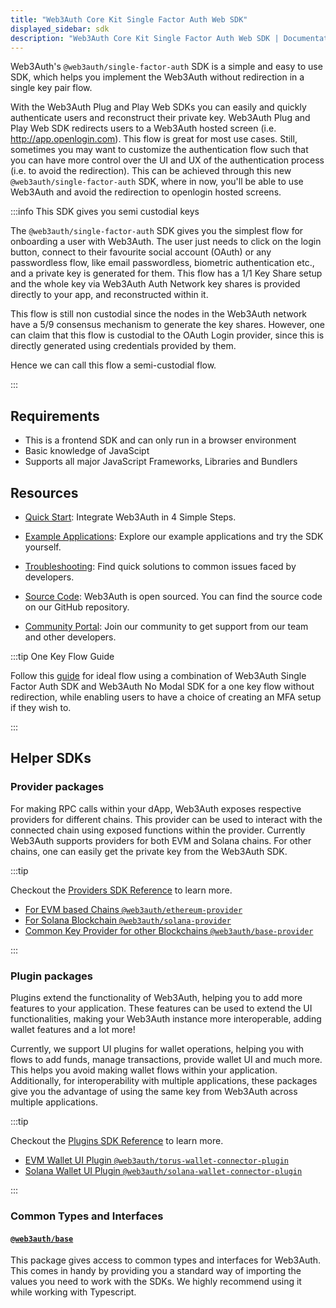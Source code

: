 ```yaml
---
title: "Web3Auth Core Kit Single Factor Auth Web SDK"
displayed_sidebar: sdk
description: "Web3Auth Core Kit Single Factor Auth Web SDK | Documentation - Web3Auth"
---
```


Web3Auth's `@web3auth/single-factor-auth` SDK is a simple and easy to use SDK, which helps you implement the Web3Auth without redirection in a single
key pair flow.

With the Web3Auth Plug and Play Web SDKs you can easily and quickly authenticate users and reconstruct their private key. Web3Auth Plug and Play Web
SDK redirects users to a Web3Auth hosted screen (i.e. http://app.openlogin.com). This flow is great for most use cases. Still, sometimes you may want
to customize the authentication flow such that you can have more control over the UI and UX of the authentication process (i.e. to avoid the
redirection). This can be achieved through this new `@web3auth/single-factor-auth` SDK, where in now, you'll be able to use Web3Auth and avoid the
redirection to openlogin hosted screens.

:::info This SDK gives you semi custodial keys

The `@web3auth/single-factor-auth` SDK gives you the simplest flow for onboarding a user with Web3Auth. The user just needs to click on the login
button, connect to their favourite social account (OAuth) or any passwordless flow, like email passwordless, biometric authentication etc., and a
private key is generated for them. This flow has a 1/1 Key Share setup and the whole key via Web3Auth Auth Network key shares is provided directly to
your app, and reconstructed within it.

This flow is still non custodial since the nodes in the Web3Auth network have a 5/9 consensus mechanism to generate the key shares. However, one can
claim that this flow is custodial to the OAuth Login provider, since this is directly generated using credentials provided by them.

Hence we can call this flow a semi-custodial flow.

:::

## Requirements

- This is a frontend SDK and can only run in a browser environment
- Basic knowledge of JavaScipt
- Supports all major JavaScript Frameworks, Libraries and Bundlers

## Resources

- [Quick Start](/quick-start?product=Core+Kit&sdk=Single+Factor+Auth+SDK&platform=React): Integrate Web3Auth in 4 Simple Steps.

- [Example Applications](/examples?product=Core+Kit&sdk=Single+Factor+Auth+SDK): Explore our example applications and try the SDK yourself.

- [Troubleshooting](/troubleshooting): Find quick solutions to common issues faced by developers.

- [Source Code](https://github.com/Web3Auth/web3auth-single-factor-auth-web/): Web3Auth is open sourced. You can find the source code on our GitHub
  repository.

- [Community Portal](https://community.web3auth.io): Join our community to get support from our team and other developers.

:::tip One Key Flow Guide

Follow this [guide](/content-hub/guides/single-factor-auth) for ideal flow using a combination of Web3Auth Single Factor Auth SDK and Web3Auth No
Modal SDK for a one key flow without redirection, while enabling users to have a choice of creating an MFA setup if they wish to.

:::

## Helper SDKs

### Provider packages

For making RPC calls within your dApp, Web3Auth exposes respective providers for different chains. This provider can be used to interact with the
connected chain using exposed functions within the provider. Currently Web3Auth supports providers for both EVM and Solana chains. For other chains,
one can easily get the private key from the Web3Auth SDK.

:::tip

Checkout the [Providers SDK Reference](/sdk/helper-sdks/providers) to learn more.

- [For EVM based Chains `@web3auth/ethereum-provider`](/sdk/helper-sdks/providers/evm)
- [For Solana Blockchain `@web3auth/solana-provider`](/sdk/helper-sdks/providers/solana)
- [Common Key Provider for other Blockchains `@web3auth/base-provider`](/sdk/helper-sdks/providers/other)

:::

### Plugin packages

Plugins extend the functionality of Web3Auth, helping you to add more features to your application. These features can be used to extend the UI
functionalities, making your Web3Auth instance more interoperable, adding wallet features and a lot more!

Currently, we support UI plugins for wallet operations, helping you with flows to add funds, manage transactions, provide wallet UI and much more.
This helps you avoid making wallet flows within your application. Additionally, for interoperability with multiple applications, these packages give
you the advantage of using the same key from Web3Auth across multiple applications.

:::tip

Checkout the [Plugins SDK Reference](/sdk/pnp/web/plugins) to learn more.

- [EVM Wallet UI Plugin `@web3auth/torus-wallet-connector-plugin`](/sdk/helper-sdks/plugins/evm-wallet)
- [Solana Wallet UI Plugin `@web3auth/solana-wallet-connector-plugin`](/sdk/pnp/web/plugins/solana-wallet)

:::

### Common Types and Interfaces

#### [`@web3auth/base`](https://npmjs.com/package/@web3auth/base)

This package gives access to common types and interfaces for Web3Auth. This comes in handy by providing you a standard way of importing the values you
need to work with the SDKs. We highly recommend using it while working with Typescript.
